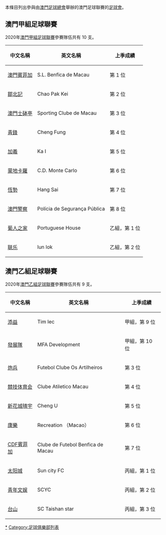 本條目列出參與由[[澳門足球總會|澳門足球總會]]舉辦的澳門足球聯賽的[[足球會|足球會]]。

==澳門甲組足球聯賽==
2020年[[澳門甲組足球聯賽|澳門甲組足球聯賽]]參賽隊伍共有 10 支。

{| class="wikitable" style=font-size:100%
|-
!中文名稱
!英文名稱
!上季成績
|-
|[[澳門賓菲加體育會|澳門賓菲加]] || S.L. Benfica de Macau || 第 1 位
|-
|[[鄒北記體育會|鄒北記]] || Chao Pak Kei || 第 2 位
|-
|[[澳門士砵亭|澳門士砵亭]] || Sporting Clube de Macau || 第 3 位
|-
|[[青鋒足球隊|青鋒]] || Cheng Fung || 第 4 位
|-
|[[名門世家加義|加義]] || Ka I || 第 5 位
|-
|[[蒙地卡羅體育會|蒙地卡羅]] || C.D. Monte Carlo || 第 6 位
|-
|[[橘井恆勢|恆勢]] || Hang Sai || 第 7 位
|-
|[[澳門警察足球隊|澳門警察]] || Polícia de Segurança Pública || 第 8 位
|-
|[[葡人之家|葡人之家]] || Portuguese House || 乙組，第 1 位
|-
|[[联乐体育会|联乐]] || lun lok  || 乙組，第 2 位
|}

==澳門乙組足球聯賽==
2020年[[澳門乙組足球聯賽|澳門乙組足球聯賽]]參賽隊伍共有 9 支。
{| class="wikitable" style=font-size:100%
|-
!中文名稱
!英文名稱
!上季成績
|-
| [[添益體育會|添益]] || Tim Iec || 甲組，第 9 位
|-
| [[澳門發展隊|發展隊]] || MFA Development|| 甲組，第 10 位
|-
|[[澳門炮兵足球會|炮兵]]
|Futebol Clube Os Artilheiros
|第 3 位
|-
|[[競技体育会|競技体育会]]
|Clube Atiletico Macau 
|第 4 位
|-
|[[晴宇体育会|新花城晴宇]]
|Cheng U 
|第 5 位
|-
|[[澳門工人康樂體育會|康樂]]
|Recreation （Macao）
|第 6 位
|-
|[[CDF賓菲加|CDF賓菲加]]
|Clube de Futebol Benfica de Macau
|第 7 位
|-
|[[太阳城足球會|太阳城]]
|Sun city FC 
|丙組，第 1 位
|-
|[[青年文娛体育会|青年文娱]]
|SCYC
|丙組，第 2 位
|-
|[[台山之星体育会|台山]]
|SC Taishan star
|丙組，第 3 位
|}


{{fb start}}
{{足球俱樂部列表}}
{{fb end}}

[[Category:澳門足球俱樂部|*]]
[[Category:足球俱樂部列表|Category:足球俱樂部列表]]